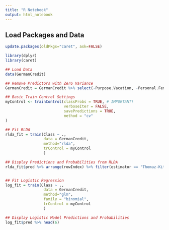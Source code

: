 ```yaml
---
title: "R Notebook"
output: html_notebook
---
```


## Load Packages and Data
```r
update.packages(oldPkgs="caret", ask=FALSE)

library(dplyr)
library(caret)

## Load Data
data(GermanCredit)

## Remove Predictors with Zero Variance
GermanCredit = GermanCredit %>% select(-Purpose.Vacation, -Personal.Female.Single)

## Basic Train Control Settings
myControl <- trainControl(classProbs = TRUE, # IMPORTANT!
                          verboseIter = FALSE,
                          savePredictions = TRUE,
                          method = "cv"
)

## Fit RLDA
rlda_fit = train(Class ~ .,
                 data = GermanCredit,
                 method="rlda",
                 trControl = myControl
                 )

## Display Predictions and Probabilities from RLDA
rlda_fit$pred %>% arrange(rowIndex) %>% filter(estimator == "Thomaz-Kitani-Gillies") %>% head(6)


## Fit Logistic Regression
log_fit = train(Class ~ .,
                 data = GermanCredit,
                 method="glm",
                 family = "binomial",
                 trControl = myControl
                 )

## Display Logistic Model Predictions and Probabilities
log_fit$pred %>% head(6)
```



